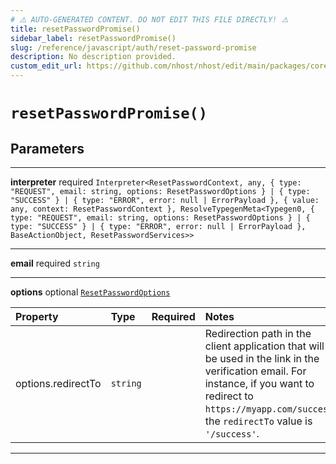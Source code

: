 ```yaml
---
# ⚠️ AUTO-GENERATED CONTENT. DO NOT EDIT THIS FILE DIRECTLY! ⚠️
title: resetPasswordPromise()
sidebar_label: resetPasswordPromise()
slug: /reference/javascript/auth/reset-password-promise
description: No description provided.
custom_edit_url: https://github.com/nhost/nhost/edit/main/packages/core/src/promises/resetPassword.ts#L15
---
```


# `resetPasswordPromise()`

## Parameters

---

**<span className="parameter-name">interpreter</span>** <span className="optional-status">required</span> `Interpreter<ResetPasswordContext, any, { type: "REQUEST", email: string, options: ResetPasswordOptions } | { type: "SUCCESS" } | { type: "ERROR", error: null | ErrorPayload }, { value: any, context: ResetPasswordContext }, ResolveTypegenMeta<Typegen0, { type: "REQUEST", email: string, options: ResetPasswordOptions } | { type: "SUCCESS" } | { type: "ERROR", error: null | ErrorPayload }, BaseActionObject, ResetPasswordServices>>`

---

**<span className="parameter-name">email</span>** <span className="optional-status">required</span> `string`

---

**<span className="parameter-name">options</span>** <span className="optional-status">optional</span> [`ResetPasswordOptions`](/reference/docgen/javascript/auth/types/reset-password-options)

| Property                                                                                       | Type     | Required | Notes                                                                                                                                                                                                             |
| :--------------------------------------------------------------------------------------------- | :------- | :------: | :---------------------------------------------------------------------------------------------------------------------------------------------------------------------------------------------------------------- |
| <span className="parameter-name"><span className="light-grey">options.</span>redirectTo</span> | `string` |          | Redirection path in the client application that will be used in the link in the verification email. For instance, if you want to redirect to `https://myapp.com/success`, the `redirectTo` value is `'/success'`. |

---
